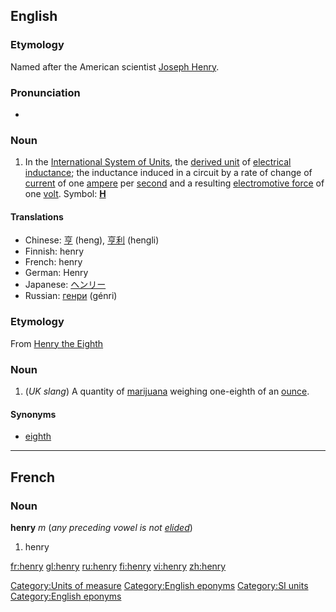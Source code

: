 ==English==
===Etymology===
{{wikipediapar|Henry (inductance)}}
Named after the American scientist [[w:Joseph Henry|Joseph Henry]].

===Pronunciation===
*{{audio|en-us-henry.ogg|Audio (US)}}

===Noun===
{{en-noun|pl=henries|pl2=henrys}}

#In the [[International System of Units]], the [[derived unit]] of [[electrical inductance]]; the inductance induced in a circuit by a rate of change of [[current]] of one [[ampere]] per [[second]] and a resulting [[electromotive force]] of one [[volt]].  Symbol: '''[[H]]'''

[[Category:Units of measure]]
[[Category:English eponyms]]
[[Category:SI units]]

====Translations====
*Chinese: [[亨]] (heng), [[亨利]] (hengli)
*Finnish: henry
*French: henry {{m}}
*German: Henry {{n}}
*Japanese: [[ヘンリー]]
*Russian: [[генри]] (génri)

===Etymology===
From [[w:Henry VIII|Henry the Eighth]]

===Noun===
{{en-noun|henr|ies}}

#(''UK slang'') A quantity of [[marijuana]] weighing one-eighth of an [[ounce]].

====Synonyms====
*[[eighth]]

----

==French==
===Noun===
'''henry''' ''m'' (''any preceding vowel is not [[elide]]d'')

#henry

[[Category:English eponyms]]

[[fr:henry]]
[[gl:henry]]
[[ru:henry]]
[[fi:henry]]
[[vi:henry]]
[[zh:henry]]